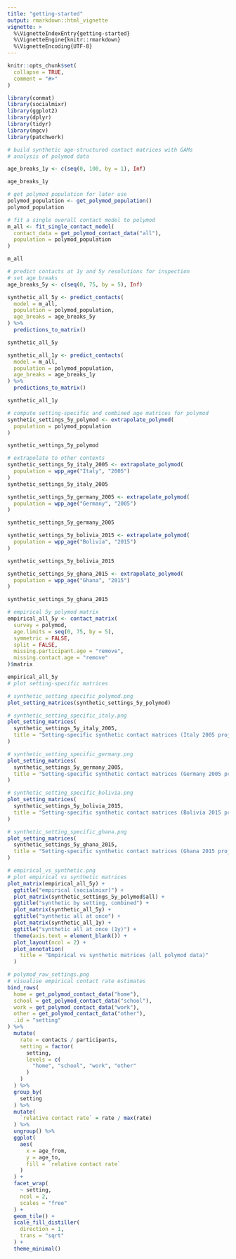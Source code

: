 ```yaml
---
title: "getting-started"
output: rmarkdown::html_vignette
vignette: >
  %\VignetteIndexEntry{getting-started}
  %\VignetteEngine{knitr::rmarkdown}
  %\VignetteEncoding{UTF-8}
---
```


```r
knitr::opts_chunk$set(
  collapse = TRUE,
  comment = "#>"
)
```

```r
library(conmat)
library(socialmixr)
library(ggplot2)
library(dplyr)
library(tidyr)
library(mgcv)
library(patchwork)
```

```r
# build synthetic age-structured contact matrices with GAMs
# analysis of polymod data

age_breaks_1y <- c(seq(0, 100, by = 1), Inf)

age_breaks_1y

# get polymod population for later use
polymod_population <- get_polymod_population()
polymod_population
```


```r
# fit a single overall contact model to polymod
m_all <- fit_single_contact_model(
  contact_data = get_polymod_contact_data("all"),
  population = polymod_population
)

m_all
```


```r
# predict contacts at 1y and 5y resolutions for inspection
# set age breaks
age_breaks_5y <- c(seq(0, 75, by = 5), Inf)

synthetic_all_5y <- predict_contacts(
  model = m_all, 
  population = polymod_population,
  age_breaks = age_breaks_5y
) %>%
  predictions_to_matrix()

synthetic_all_5y
```


```r
synthetic_all_1y <- predict_contacts(
  model = m_all, 
  population = polymod_population,
  age_breaks = age_breaks_1y
) %>%
  predictions_to_matrix()

synthetic_all_1y
```


```r
# compute setting-specific and combined age matrices for polymod
synthetic_settings_5y_polymod <- extrapolate_polymod(
  population = polymod_population
)

synthetic_settings_5y_polymod
```


```r
# extrapolate to other contexts
synthetic_settings_5y_italy_2005 <- extrapolate_polymod(
  population = wpp_age("Italy", "2005")
)
synthetic_settings_5y_italy_2005
```


```r
synthetic_settings_5y_germany_2005 <- extrapolate_polymod(
  population = wpp_age("Germany", "2005")
)

synthetic_settings_5y_germany_2005
```


```r
synthetic_settings_5y_bolivia_2015 <- extrapolate_polymod(
  population = wpp_age("Bolivia", "2015")
)

synthetic_settings_5y_bolivia_2015 
```


```r
synthetic_settings_5y_ghana_2015 <- extrapolate_polymod(
  population = wpp_age("Ghana", "2015")
)

synthetic_settings_5y_ghana_2015
```


```r
# empirical 5y polymod matrix
empirical_all_5y <- contact_matrix(
  survey = polymod,
  age.limits = seq(0, 75, by = 5),
  symmetric = FALSE,
  split = FALSE,
  missing.participant.age = "remove",
  missing.contact.age = "remove"
)$matrix

empirical_all_5y
# plot setting-specific matrices
```


```r
# synthetic_setting_specific_polymod.png
plot_setting_matrices(synthetic_settings_5y_polymod)
```


```r
# synthetic_setting_specific_italy.png
plot_setting_matrices(
  synthetic_settings_5y_italy_2005,
  title = "Setting-specific synthetic contact matrices (Italy 2005 projected)"
)
```


```r
# synthetic_setting_specific_germany.png
plot_setting_matrices(
  synthetic_settings_5y_germany_2005,
  title = "Setting-specific synthetic contact matrices (Germany 2005 projected)"
)
```


```r
# synthetic_setting_specific_bolivia.png
plot_setting_matrices(
  synthetic_settings_5y_bolivia_2015,
  title = "Setting-specific synthetic contact matrices (Bolivia 2015 projected)"
)
```


```r
# synthetic_setting_specific_ghana.png
plot_setting_matrices(
  synthetic_settings_5y_ghana_2015,
  title = "Setting-specific synthetic contact matrices (Ghana 2015 projected)"
)
```


```r
# empirical_vs_synthetic.png
# plot empirical vs synthetic matrices
plot_matrix(empirical_all_5y) +
  ggtitle("empirical (socialmixr)") +
  plot_matrix(synthetic_settings_5y_polymod$all) +
  ggtitle("synthetic by setting, combined") +
  plot_matrix(synthetic_all_5y) +
  ggtitle("synthetic all at once") +
  plot_matrix(synthetic_all_1y) +
  ggtitle("synthetic all at once (1y)") +
  theme(axis.text = element_blank()) +
  plot_layout(ncol = 2) +
  plot_annotation(
    title = "Empirical vs synthetic matrices (all polymod data)"
  )
```


```r
# polymod_raw_settings.png
# visualise empirical contact rate estimates
bind_rows(
  home = get_polymod_contact_data("home"),
  school = get_polymod_contact_data("school"),
  work = get_polymod_contact_data("work"),
  other = get_polymod_contact_data("other"),
  .id = "setting"
) %>%
  mutate(
    rate = contacts / participants,
    setting = factor(
      setting,
      levels = c(
        "home", "school", "work", "other"
      )
    )
  ) %>%
  group_by(
    setting
  ) %>%
  mutate(
    `relative contact rate` = rate / max(rate)
  ) %>%
  ungroup() %>%
  ggplot(
    aes(
      x = age_from,
      y = age_to,
      fill = `relative contact rate`
    )
  ) +
  facet_wrap(
    ~ setting,
    ncol = 2,
    scales = "free"
  ) +
  geom_tile() +
  scale_fill_distiller(
    direction = 1,
    trans = "sqrt"
  ) +
  theme_minimal()
```

